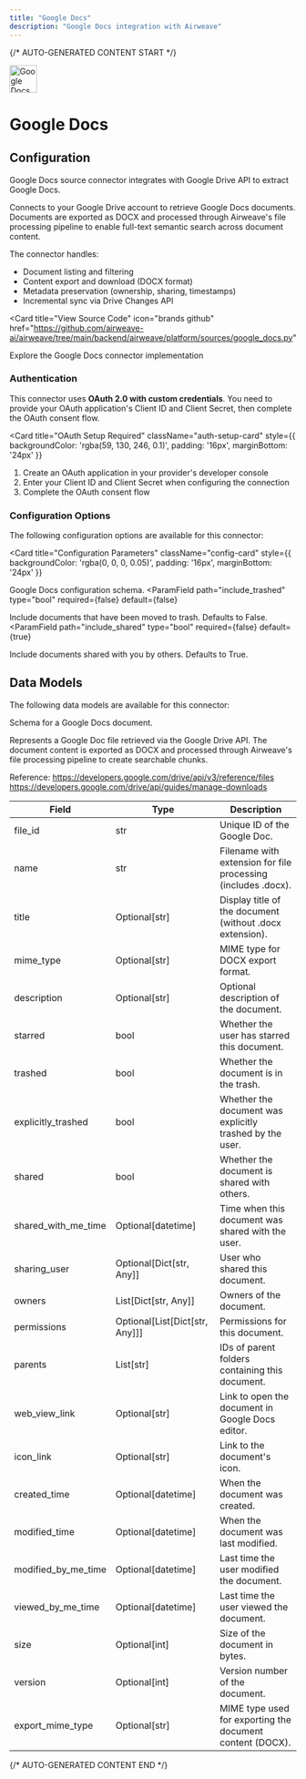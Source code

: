 ```yaml
---
title: "Google Docs"
description: "Google Docs integration with Airweave"
---
```


{/* AUTO-GENERATED CONTENT START */}



<div className="connector-header" style={{ display: 'flex', alignItems: 'center', gap: '12px', marginBottom: '24px' }}>
  <img src="icon.svg" alt="Google Docs logo" width="48" height="48" className="connector-icon" />
  <h1 style={{ margin: 0 }}>Google Docs</h1>
</div>

## Configuration

Google Docs source connector integrates with Google Drive API to extract Google Docs.

Connects to your Google Drive account to retrieve Google Docs documents.
Documents are exported as DOCX and processed through Airweave's file
processing pipeline to enable full-text semantic search across document content.

The connector handles:
- Document listing and filtering
- Content export and download (DOCX format)
- Metadata preservation (ownership, sharing, timestamps)
- Incremental sync via Drive Changes API

<Card
  title="View Source Code"
  icon="brands github"
  href="https://github.com/airweave-ai/airweave/tree/main/backend/airweave/platform/sources/google_docs.py"
>
  Explore the Google Docs connector implementation
</Card>

### Authentication

This connector uses **OAuth 2.0 with custom credentials**. You need to provide your OAuth application's Client ID and Client Secret, then complete the OAuth consent flow.

<Card
  title="OAuth Setup Required"
  className="auth-setup-card"
  style={{ backgroundColor: 'rgba(59, 130, 246, 0.1)', padding: '16px', marginBottom: '24px' }}
>

1. Create an OAuth application in your provider's developer console
2. Enter your Client ID and Client Secret when configuring the connection
3. Complete the OAuth consent flow

</Card>

### Configuration Options

The following configuration options are available for this connector:

<Card
  title="Configuration Parameters"
  className="config-card"
  style={{ backgroundColor: 'rgba(0, 0, 0, 0.05)', padding: '16px', marginBottom: '24px' }}
>

Google Docs configuration schema.
<ParamField
  path="include_trashed"
  type="bool"
  required={false}
  default={false}
>
  Include documents that have been moved to trash. Defaults to False.
</ParamField>
<ParamField
  path="include_shared"
  type="bool"
  required={false}
  default={true}
>
  Include documents shared with you by others. Defaults to True.
</ParamField>
</Card>

## Data Models

The following data models are available for this connector:

<Accordion title="GoogleDocsDocumentEntity">

Schema for a Google Docs document.

Represents a Google Doc file retrieved via the Google Drive API.
The document content is exported as DOCX and processed through
Airweave's file processing pipeline to create searchable chunks.

Reference:
    https://developers.google.com/drive/api/v3/reference/files
    https://developers.google.com/drive/api/guides/manage-downloads

| Field | Type | Description |
|-------|------|-------------|
| file_id | str | Unique ID of the Google Doc. |
| name | str | Filename with extension for file processing (includes .docx). |
| title | Optional[str] | Display title of the document (without .docx extension). |
| mime_type | Optional[str] | MIME type for DOCX export format. |
| description | Optional[str] | Optional description of the document. |
| starred | bool | Whether the user has starred this document. |
| trashed | bool | Whether the document is in the trash. |
| explicitly_trashed | bool | Whether the document was explicitly trashed by the user. |
| shared | bool | Whether the document is shared with others. |
| shared_with_me_time | Optional[datetime] | Time when this document was shared with the user. |
| sharing_user | Optional[Dict[str, Any]] | User who shared this document. |
| owners | List[Dict[str, Any]] | Owners of the document. |
| permissions | Optional[List[Dict[str, Any]]] | Permissions for this document. |
| parents | List[str] | IDs of parent folders containing this document. |
| web_view_link | Optional[str] | Link to open the document in Google Docs editor. |
| icon_link | Optional[str] | Link to the document's icon. |
| created_time | Optional[datetime] | When the document was created. |
| modified_time | Optional[datetime] | When the document was last modified. |
| modified_by_me_time | Optional[datetime] | Last time the user modified the document. |
| viewed_by_me_time | Optional[datetime] | Last time the user viewed the document. |
| size | Optional[int] | Size of the document in bytes. |
| version | Optional[int] | Version number of the document. |
| export_mime_type | Optional[str] | MIME type used for exporting the document content (DOCX). |

</Accordion>




{/* AUTO-GENERATED CONTENT END */}